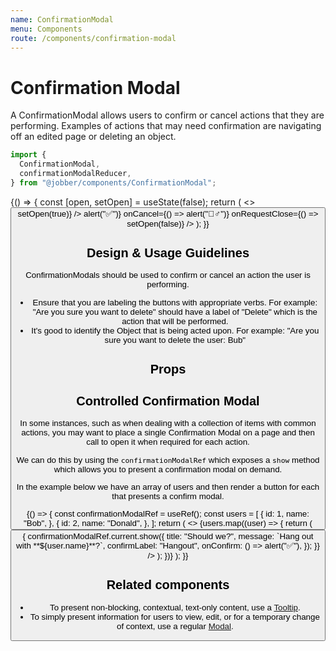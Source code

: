 ```yaml
---
name: ConfirmationModal
menu: Components
route: /components/confirmation-modal
---
```



# Confirmation Modal

<ComponentStatus stage="pre" responsive="yes" accessible="yes" />

A ConfirmationModal allows users to confirm or cancel actions that they are
performing. Examples of actions that may need confirmation are navigating off an
edited page or deleting an object.

```ts
import {
  ConfirmationModal,
  confirmationModalReducer,
} from "@jobber/components/ConfirmationModal";
```

<Playground>
  {() => {
    const [open, setOpen] = useState(false);
    return (
      <>
        <Button label="Open" onClick={() => setOpen(true)} />
        <ConfirmationModal
          title="Should we?"
          message={`Let's do **something**!`}
          confirmLabel="Do it"
          open={open}
          onConfirm={() => alert("✅")}
          onCancel={() => alert("🙅‍♂️")}
          onRequestClose={() => setOpen(false)}
        />
      </>
    );
  }}
</Playground>

## Design & Usage Guidelines

ConfirmationModals should be used to confirm or cancel an action the user is
performing.

- Ensure that you are labeling the buttons with appropriate verbs. For example:
  "Are you sure you want to delete" should have a label of "Delete" which is the
  action that will be performed.
- It's good to identify the Object that is being acted upon. For example: "Are
  you sure you want to delete the user: Bub"

## Props

<Props of={ConfirmationModal} />

## Controlled Confirmation Modal

In some instances, such as when dealing with a collection of items with common
actions, you may want to place a single Confirmation Modal on a page and then
call to open it when required for each action.

We can do this by using the `confirmationModalRef` which exposes a `show` method
which allows you to present a confirmation modal on demand.

In the example below we have an array of users and then render a button for each
that presents a confirm modal.

<Playground>
  {() => {
    const confirmationModalRef = useRef();
    const users = [
      {
        id: 1,
        name: "Bob",
      },
      {
        id: 2,
        name: "Donald",
      },
    ];
    return (
      <>
        {users.map((user) => {
          return (
            <Button
              label={`Confirm ${user.name}`}
              onClick={() => {
                confirmationModalRef.current.show({
                  title: "Should we?",
                  message: `Hang out with **${user.name}**?`,
                  confirmLabel: "Hangout",
                  onConfirm: () => alert("✅"),
                });
              }}
            />
          );
        })}
        <ConfirmationModal ref={confirmationModalRef} />
      </>
    );
  }}
</Playground>

## Related components

- To present non-blocking, contextual, text-only content, use a
  [Tooltip](tooltip).
- To simply present information for users to view, edit, or for a temporary
  change of context, use a regular [Modal](modal).

